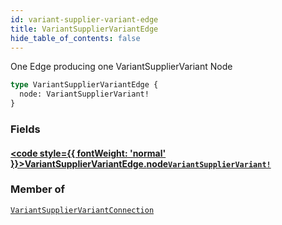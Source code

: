 ```yaml
---
id: variant-supplier-variant-edge
title: VariantSupplierVariantEdge
hide_table_of_contents: false
---
```








One Edge producing one VariantSupplierVariant Node

```graphql
type VariantSupplierVariantEdge {
  node: VariantSupplierVariant!
}
```


### Fields

#### [<code style={{ fontWeight: 'normal' }}>VariantSupplierVariantEdge.<b>node</b></code>](#)<Bullet />[`VariantSupplierVariant!`](/demand/api/graphql-admin/reference/objects/variant-supplier-variant) <Badge class="secondary" text="non-null"/> <Badge class="secondary" text="object"/>
> 
> 



### Member of

[`VariantSupplierVariantConnection`](/demand/api/graphql-admin/reference/objects/variant-supplier-variant-connection)  <Badge class="secondary" text="object"/>



